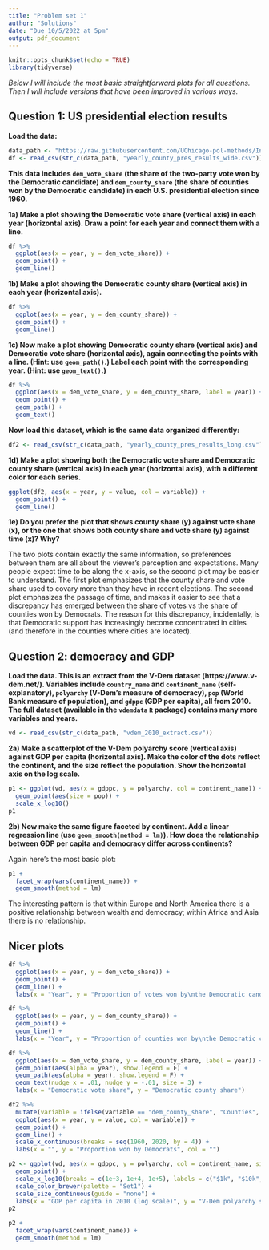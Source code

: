 ```yaml
---
title: "Problem set 1"
author: "Solutions"
date: "Due 10/5/2022 at 5pm"
output: pdf_document
---
```


```r
knitr::opts_chunk$set(echo = TRUE)
library(tidyverse)
```

*Below I will include the most basic straightforward plots for all questions. Then I will include versions that have been improved in various ways.* 

## Question 1: US presidential election results 

**Load the data:** 

```r
data_path <- "https://raw.githubusercontent.com/UChicago-pol-methods/IntroQSS-F22/main/data/"
df <- read_csv(str_c(data_path, "yearly_county_pres_results_wide.csv"))
```

**This data includes `dem_vote_share` (the share of the two-party vote won by the Democratic candidate) and `dem_county_share` (the share of counties won by the Democratic candidate) in each U.S.\ presidential election since 1960.**

**1a) Make a plot showing the Democratic vote share (vertical axis) in each year (horizontal axis). Draw a point for each year and connect them with a line.**

```r
df %>% 
  ggplot(aes(x = year, y = dem_vote_share)) + 
  geom_point() + 
  geom_line()
```




**1b) Make a plot showing the Democratic county share (vertical axis) in each year (horizontal axis).**

```r
df %>% 
  ggplot(aes(x = year, y = dem_county_share)) + 
  geom_point() + 
  geom_line()
```


**1c) Now make a plot showing Democratic county share (vertical axis) and Democratic vote share (horizontal axis), again connecting the points with a line. (Hint: use `geom_path()`.) Label each point with the corresponding year. (Hint: use `geom_text()`.)** 


```r
df %>% 
  ggplot(aes(x = dem_vote_share, y = dem_county_share, label = year)) + 
  geom_point() + 
  geom_path() + 
  geom_text()
```



**Now load this dataset, which is the same data organized differently:**

```r
df2 <- read_csv(str_c(data_path, "yearly_county_pres_results_long.csv"))
```

**1d) Make a plot showing both the Democratic vote share and Democratic county share (vertical axis) in each year (horizontal axis), with a different color for each series.**


```r
ggplot(df2, aes(x = year, y = value, col = variable)) + 
  geom_point() + 
  geom_line()
```



**1e) Do you prefer the plot that shows county share (y) against vote share (x), or the one that shows both county share and vote share (y) against time (x)? Why?**

The two plots contain exactly the same information, so preferences between them are all about the viewer's perception and expectations. Many people expect time to be along the x-axis, so the second plot may be easier to understand. The first plot emphasizes that the county share and vote share used to covary more than they have in recent elections. The second plot emphasizes the passage of time, and makes it easier to see that a discrepancy has emerged between the share of votes vs the share of counties won by Democrats. The reason for this discrepancy, incidentally, is that Democratic support has increasingly become concentrated in cities (and therefore in the counties where cities are located).    

## Question 2: democracy and GDP

**Load the data. This is an extract from the V-Dem dataset (https://www.v-dem.net/). Variables include `country_name` and `continent_name` (self-explanatory), `polyarchy` (V-Dem's measure of democracy), `pop` (World Bank measure of population), and `gdppc` (GDP per capita), all from 2010. The full dataset (available in the `vdemdata` `R` package) contains many more variables and years.**

```r
vd <- read_csv(str_c(data_path, "vdem_2010_extract.csv"))
```

**2a) Make a scatterplot of the V-Dem polyarchy score (vertical axis) against GDP per capita (horizontal axis). Make the color of the dots reflect the continent, and the size reflect the population. Show the horizontal axis on the log scale.**


```r
p1 <- ggplot(vd, aes(x = gdppc, y = polyarchy, col = continent_name)) +
  geom_point(aes(size = pop)) + 
  scale_x_log10()
p1
```


**2b) Now make the same figure faceted by continent. Add a linear regression line (use `geom_smooth(method = lm)`). How does the relationship between GDP per capita and democracy differ across continents?**

Again here's the most basic plot:

```r
p1 + 
  facet_wrap(vars(continent_name)) + 
  geom_smooth(method = lm)
```



The interesting pattern is that within Europe and North America there is a positive relationship between wealth and democracy; within Africa and Asia there is no relationship. 


## Nicer plots 

```r
df %>% 
  ggplot(aes(x = year, y = dem_vote_share)) + 
  geom_point() + 
  geom_line() + 
  labs(x = "Year", y = "Proportion of votes won by\nthe Democratic candidate")
```


```r
df %>% 
  ggplot(aes(x = year, y = dem_county_share)) + 
  geom_point() + 
  geom_line() + 
  labs(x = "Year", y = "Proportion of counties won by\nthe Democratic candidate")
```


```r
df %>% 
  ggplot(aes(x = dem_vote_share, y = dem_county_share, label = year)) + 
  geom_point(aes(alpha = year), show.legend = F) + 
  geom_path(aes(alpha = year), show.legend = F) + 
  geom_text(nudge_x = .01, nudge_y = -.01, size = 3) + 
  labs(x = "Democratic vote share", y = "Democratic county share") 
```



```r
df2 %>% 
  mutate(variable = ifelse(variable == "dem_county_share", "Counties", "Votes")) %>% 
  ggplot(aes(x = year, y = value, col = variable)) + 
  geom_point() + 
  geom_line() + 
  scale_x_continuous(breaks = seq(1960, 2020, by = 4)) + 
  labs(x = "", y = "Proportion won by Democrats", col = "")
```

```r
p2 <- ggplot(vd, aes(x = gdppc, y = polyarchy, col = continent_name, size = pop)) +
  geom_point() + 
  scale_x_log10(breaks = c(1e+3, 1e+4, 1e+5), labels = c("$1k", "$10k", "$100k")) + 
  scale_color_brewer(palette = "Set1") + 
  scale_size_continuous(guide = "none") + 
  labs(x = "GDP per capita in 2010 (log scale)", y = "V-Dem polyarchy score", col = "") 
p2
```


```r
p2 + 
  facet_wrap(vars(continent_name)) + 
  geom_smooth(method = lm)
```